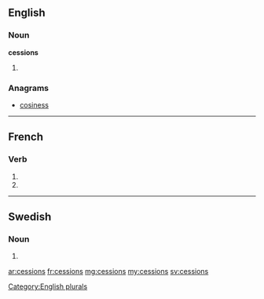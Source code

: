 ==English==

===Noun===
'''cessions'''

# {{plural of|[[cession]]}}

===Anagrams===
* [[cosiness#English|cosiness]]

[[Category:English plurals]]

----

==French==

===Verb===
{{fr-verb-form}}

# {{conjugation of|cesser||1|p|imperf|ind|lang=fr}}
# {{conjugation of|cesser||1|p|pres|sub|lang=fr}}

----

==Swedish==

===Noun===
{{infl|sv|noun form}}

# {{sv-noun-form-indef-gen|cession}}

[[ar:cessions]]
[[fr:cessions]]
[[mg:cessions]]
[[my:cessions]]
[[sv:cessions]]